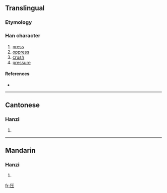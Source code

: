{{also|壓}}
==Translingual==

===Etymology===
{{Han simp|壓|f=猒|t=丶}}

===Han character===
{{Han char|rn=27|rad=厂|as=04|sn=6|four=|canj=一土戈 (MGI), X一土戈 (XMGI)}}

# [[press]]
# [[oppress]]
# [[crush]]
# [[pressure]]

====References====
* {{Han ref|kx=0160.371|hdz=10069.050|uh=538B|ud=21387}}

----

==Cantonese==

===Hanzi===
{{yue-hanzi|jyut=|y=aat3, ngaat3|tra=壓}}

# {{defn|Cantonese}}

----

==Mandarin==

===Hanzi===
{{cmn-hanzi|tra=壓|pin=[[yā]] ([[ya1]])|wg=ya<sup>1</sup>}}

# {{defn|Mandarin}}

[[fr:压]]
